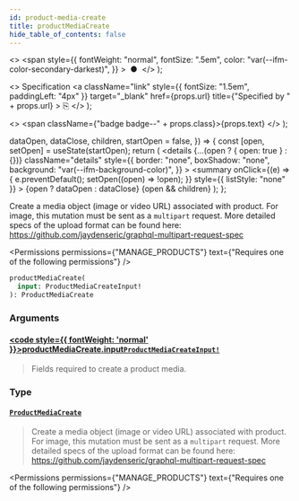 ```yaml
---
id: product-media-create
title: productMediaCreate
hide_table_of_contents: false
---
```


  <>
    <span
      style={{
        fontWeight: "normal",
        fontSize: ".5em",
        color: "var(--ifm-color-secondary-darkest)",
      }}
    >
      &nbsp;●&nbsp;
    </span>
  </>
);

  <>
    Specification
    <a
      className="link"
      style={{ fontSize: "1.5em", paddingLeft: "4px" }}
      target="\_blank"
      href={props.url}
      title={"Specified by " + props.url}
    >
      ⎘
    </a>
  </>
);

  <>
    <span className={"badge badge--" + props.class}>{props.text}</span>
  </>
);


  dataOpen,
  dataClose,
  children,
  startOpen = false,
}) => {
  const [open, setOpen] = useState(startOpen);
  return (
    <details
      {...(open ? { open: true } : {})}
      className="details"
      style={{
        border: "none",
        boxShadow: "none",
        background: "var(--ifm-background-color)",
      }}
    >
      <summary
        onClick={(e) => {
          e.preventDefault();
          setOpen((open) => !open);
        }}
        style={{ listStyle: "none" }}
      >
        {open ? dataOpen : dataClose}
      </summary>
      {open && children}
    </details>
  );
};

Create a media object (image or video URL) associated with product. For image, this mutation must be sent as a `multipart` request. More detailed specs of the upload format can be found here: https://github.com/jaydenseric/graphql-multipart-request-spec

<Permissions
  permissions={"MANAGE_PRODUCTS"}
  text={"Requires one of the following permissions"}
/>

```graphql
productMediaCreate(
  input: ProductMediaCreateInput!
): ProductMediaCreate
```

### Arguments

#### [<code style={{ fontWeight: 'normal' }}>productMediaCreate.<b>input</b></code>](#)<Bullet />[`ProductMediaCreateInput!`](../../../api-reference/products/inputs/product-media-create-input) <Badge class="secondary" text="non-null"/> <Badge class="secondary" text="input"/>

> Fields required to create a product media.

### Type

#### [`ProductMediaCreate`](../../../api-reference/products/objects/product-media-create) <Badge class="secondary" text="object"/>

> Create a media object (image or video URL) associated with product. For image, this mutation must be sent as a `multipart` request. More detailed specs of the upload format can be found here: https://github.com/jaydenseric/graphql-multipart-request-spec

<Permissions
  permissions={"MANAGE_PRODUCTS"}
  text={"Requires one of the following permissions"}
/>

